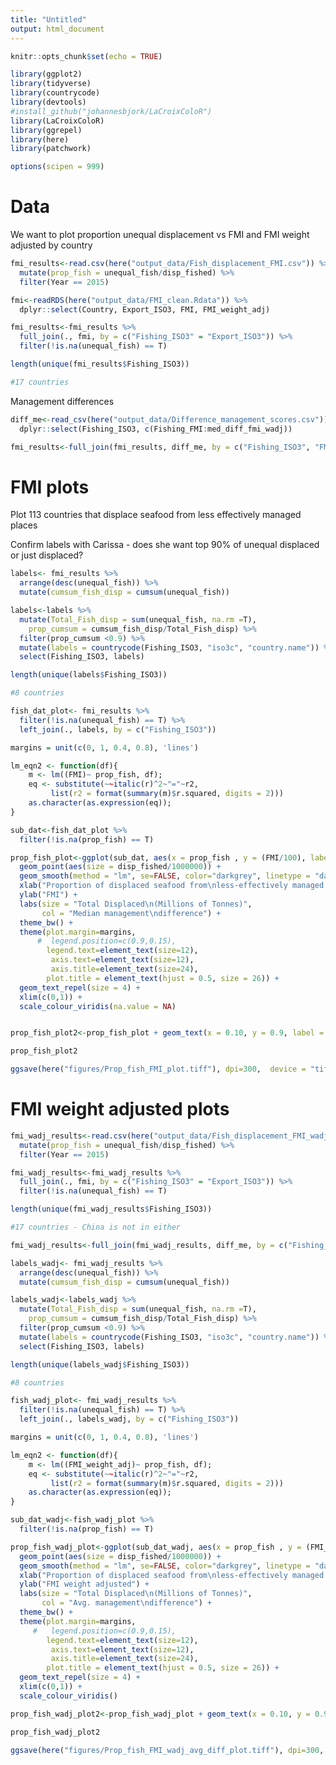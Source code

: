 ```yaml
---
title: "Untitled"
output: html_document
---
```


```r
knitr::opts_chunk$set(echo = TRUE)
```

```r
library(ggplot2)
library(tidyverse)
library(countrycode)
library(devtools)
#install_github("johannesbjork/LaCroixColoR")
library(LaCroixColoR)
library(ggrepel)
library(here)
library(patchwork)

options(scipen = 999)
```

# Data

We want to plot proportion unequal displacement vs FMI and FMI weight adjusted by country
```r
fmi_results<-read.csv(here("output_data/Fish_displacement_FMI.csv")) %>% 
  mutate(prop_fish = unequal_fish/disp_fished) %>% 
  filter(Year == 2015)

fmi<-readRDS(here("output_data/FMI_clean.Rdata")) %>% 
  dplyr::select(Country, Export_ISO3, FMI, FMI_weight_adj)

fmi_results<-fmi_results %>% 
  full_join(., fmi, by = c("Fishing_ISO3" = "Export_ISO3")) %>% 
  filter(!is.na(unequal_fish) == T)

length(unique(fmi_results$Fishing_ISO3))

#17 countries
```
Management differences
```r
diff_me<-read_csv(here("output_data/Difference_management_scores.csv")) %>% 
  dplyr::select(Fishing_ISO3, c(Fishing_FMI:med_diff_fmi_wadj))
```

```r
fmi_results<-full_join(fmi_results, diff_me, by = c("Fishing_ISO3", "FMI" = "Fishing_FMI"))
```

# FMI plots 

Plot 113 countries that displace seafood from less effectively managed places

Confirm labels with Carissa - does she want top 90% of unequal displaced or just displaced?

```r
labels<- fmi_results %>% 
  arrange(desc(unequal_fish)) %>% 
  mutate(cumsum_fish_disp = cumsum(unequal_fish))

labels<-labels %>% 
  mutate(Total_Fish_disp = sum(unequal_fish, na.rm =T),
    prop_cumsum = cumsum_fish_disp/Total_Fish_disp) %>% 
  filter(prop_cumsum <0.9) %>% 
  mutate(labels = countrycode(Fishing_ISO3, "iso3c", "country.name")) %>%
  select(Fishing_ISO3, labels)

length(unique(labels$Fishing_ISO3))

#8 countries

fish_dat_plot<- fmi_results %>% 
  filter(!is.na(unequal_fish) == T) %>% 
  left_join(., labels, by = c("Fishing_ISO3"))

margins = unit(c(0, 1, 0.4, 0.8), 'lines')

lm_eqn2 <- function(df){
    m <- lm((FMI)~ prop_fish, df);
    eq <- substitute(~~italic(r)^2~"="~r2, 
         list(r2 = format(summary(m)$r.squared, digits = 2)))
    as.character(as.expression(eq));
}

sub_dat<-fish_dat_plot %>% 
  filter(!is.na(prop_fish) == T)
```

```r

prop_fish_plot<-ggplot(sub_dat, aes(x = prop_fish , y = (FMI/100), label = Country))+#,col = med_diff_fmi)) +
  geom_point(aes(size = disp_fished/1000000)) +
  geom_smooth(method = "lm", se=FALSE, color="darkgrey", linetype = "dashed", formula = y~x) +
  xlab("Proportion of displaced seafood from\nless-effectively managed places") +
  ylab("FMI") +
  labs(size = "Total Displaced\n(Millions of Tonnes)", 
       col = "Median management\ndifference") +
  theme_bw() +
  theme(plot.margin=margins,
      #  legend.position=c(0.9,0.15),
        legend.text=element_text(size=12),
         axis.text=element_text(size=12),
         axis.title=element_text(size=24),
        plot.title = element_text(hjust = 0.5, size = 26)) +
  geom_text_repel(size = 4) +
  xlim(c(0,1)) +
  scale_colour_viridis(na.value = NA)



```

```r
prop_fish_plot2<-prop_fish_plot + geom_text(x = 0.10, y = 0.9, label = lm_eqn2(fish_dat_plot), parse = TRUE, size = 8.5) 

prop_fish_plot2
```

```r
ggsave(here("figures/Prop_fish_FMI_plot.tiff"), dpi=300,  device = "tiff", width = 22, height=18, units = "cm")
```

# FMI weight adjusted plots 

```r
fmi_wadj_results<-read.csv(here("output_data/Fish_displacement_FMI_wadj.csv")) %>% 
  mutate(prop_fish = unequal_fish/disp_fished) %>% 
  filter(Year == 2015)

fmi_wadj_results<-fmi_wadj_results %>% 
  full_join(., fmi, by = c("Fishing_ISO3" = "Export_ISO3")) %>% 
  filter(!is.na(unequal_fish) == T)

length(unique(fmi_wadj_results$Fishing_ISO3))

#17 countries - China is not in either
```

```r
fmi_wadj_results<-full_join(fmi_wadj_results, diff_me, by = c("Fishing_ISO3"))#, "FMI_weight_adj" = "Fishing_FMI_wadj"))
```


```r
labels_wadj<- fmi_wadj_results %>% 
  arrange(desc(unequal_fish)) %>% 
  mutate(cumsum_fish_disp = cumsum(unequal_fish))

labels_wadj<-labels_wadj %>% 
  mutate(Total_Fish_disp = sum(unequal_fish, na.rm =T),
    prop_cumsum = cumsum_fish_disp/Total_Fish_disp) %>% 
  filter(prop_cumsum <0.9) %>% 
  mutate(labels = countrycode(Fishing_ISO3, "iso3c", "country.name")) %>%
  select(Fishing_ISO3, labels)

length(unique(labels_wadj$Fishing_ISO3))

#8 countries

fish_wadj_plot<- fmi_wadj_results %>% 
  filter(!is.na(unequal_fish) == T) %>% 
  left_join(., labels_wadj, by = c("Fishing_ISO3"))

margins = unit(c(0, 1, 0.4, 0.8), 'lines')

lm_eqn2 <- function(df){
    m <- lm((FMI_weight_adj)~ prop_fish, df);
    eq <- substitute(~~italic(r)^2~"="~r2, 
         list(r2 = format(summary(m)$r.squared, digits = 2)))
    as.character(as.expression(eq));
}

sub_dat_wadj<-fish_wadj_plot %>% 
  filter(!is.na(prop_fish) == T)

```

```r
prop_fish_wadj_plot<-ggplot(sub_dat_wadj, aes(x = prop_fish , y = (FMI_weight_adj/100), label = Country,col = avg_diff_fmi_wadj)) +
  geom_point(aes(size = disp_fished/1000000)) +
  geom_smooth(method = "lm", se=FALSE, color="darkgrey", linetype = "dashed", formula = y~x) +
  xlab("Proportion of displaced seafood from\nless-effectively managed places") +
  ylab("FMI weight adjusted") +
  labs(size = "Total Displaced\n(Millions of Tonnes)",
       col = "Avg. management\ndifference") +
  theme_bw() +
  theme(plot.margin=margins,
     #   legend.position=c(0.9,0.15),
        legend.text=element_text(size=12),
         axis.text=element_text(size=12),
         axis.title=element_text(size=24),
        plot.title = element_text(hjust = 0.5, size = 26)) +
  geom_text_repel(size = 4) +
  xlim(c(0,1)) +
  scale_colour_viridis()

```


```r
prop_fish_wadj_plot2<-prop_fish_wadj_plot + geom_text(x = 0.10, y = 0.9, label = lm_eqn2(fish_wadj_plot), parse = TRUE, size = 8.5) 

prop_fish_wadj_plot2
```

```r
ggsave(here("figures/Prop_fish_FMI_wadj_avg_diff_plot.tiff"), dpi=300,  device = "tiff", width = 22, height=18, units = "cm")
```
